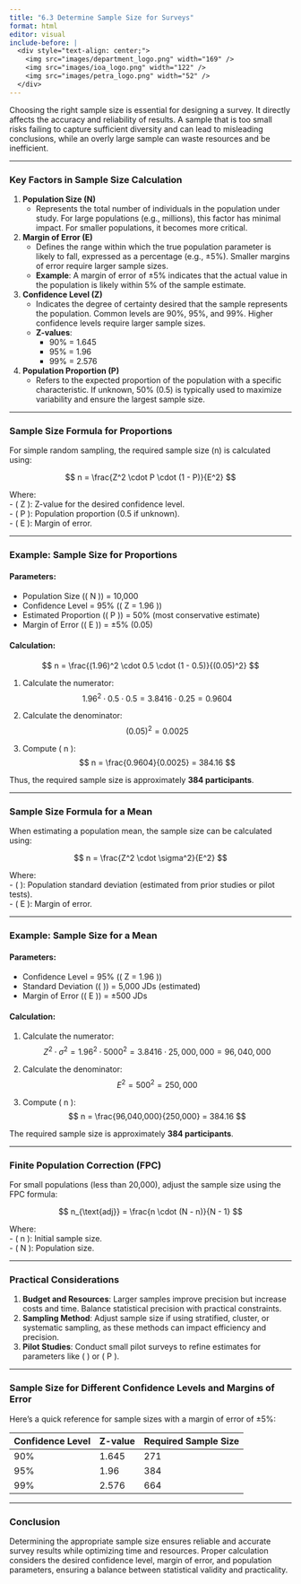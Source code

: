 ---
title: "6.3 Determine Sample Size for Surveys"
format: html
editor: visual
include-before: |
  <div style="text-align: center;">
    <img src="images/department_logo.png" width="169" />
    <img src="images/ioa_logo.png" width="122" />
    <img src="images/petra_logo.png" width="52" />
  </div>
---

Choosing the right sample size is essential for designing a survey. It directly affects the accuracy and reliability of results. A sample that is too small risks failing to capture sufficient diversity and can lead to misleading conclusions, while an overly large sample can waste resources and be inefficient.

------------------------------------------------------------------------

### **Key Factors in Sample Size Calculation**

1.  **Population Size (N)**
    -   Represents the total number of individuals in the population under study. For large populations (e.g., millions), this factor has minimal impact. For smaller populations, it becomes more critical.
2.  **Margin of Error (E)**
    -   Defines the range within which the true population parameter is likely to fall, expressed as a percentage (e.g., ±5%). Smaller margins of error require larger sample sizes.\
    -   **Example**: A margin of error of ±5% indicates that the actual value in the population is likely within 5% of the sample estimate.
3.  **Confidence Level (Z)**
    -   Indicates the degree of certainty desired that the sample represents the population. Common levels are 90%, 95%, and 99%. Higher confidence levels require larger sample sizes.\
    -   **Z-values**:
        -   90% = 1.645\
        -   95% = 1.96\
        -   99% = 2.576
4.  **Population Proportion (P)**
    -   Refers to the expected proportion of the population with a specific characteristic. If unknown, 50% (0.5) is typically used to maximize variability and ensure the largest sample size.

------------------------------------------------------------------------

### **Sample Size Formula for Proportions**

For simple random sampling, the required sample size (n) is calculated using:

$$
n = \frac{Z^2 \cdot P \cdot (1 - P)}{E^2}
$$

Where:\
- ( Z ): Z-value for the desired confidence level.\
- ( P ): Population proportion (0.5 if unknown).\
- ( E ): Margin of error.

------------------------------------------------------------------------

### **Example: Sample Size for Proportions**

#### Parameters:

-   Population Size (( N )) = 10,000\
-   Confidence Level = 95% (( Z = 1.96 ))\
-   Estimated Proportion (( P )) = 50% (most conservative estimate)\
-   Margin of Error (( E )) = ±5% (0.05)

#### Calculation:

$$
n = \frac{(1.96)^2 \cdot 0.5 \cdot (1 - 0.5)}{(0.05)^2}
$$

1.  Calculate the numerator:\
    $$
    1.96^2 \cdot 0.5 \cdot 0.5 = 3.8416 \cdot 0.25 = 0.9604
    $$

2.  Calculate the denominator:\
    $$
    (0.05)^2 = 0.0025
    $$

3.  Compute ( n ):\
    $$
    n = \frac{0.9604}{0.0025} = 384.16
    $$

Thus, the required sample size is approximately **384 participants**.

------------------------------------------------------------------------

### **Sample Size Formula for a Mean**

When estimating a population mean, the sample size can be calculated using:

$$
n = \frac{Z^2 \cdot \sigma^2}{E^2}
$$

Where:\
- ( \sigma ): Population standard deviation (estimated from prior studies or pilot tests).\
- ( E ): Margin of error.

------------------------------------------------------------------------

### **Example: Sample Size for a Mean**

#### Parameters:

-   Confidence Level = 95% (( Z = 1.96 ))\
-   Standard Deviation (( \sigma )) = 5,000 JDs (estimated)\
-   Margin of Error (( E )) = ±500 JDs

#### Calculation:

1.  Calculate the numerator:\
    $$
    Z^2 \cdot \sigma^2 = 1.96^2 \cdot 5000^2 = 3.8416 \cdot 25,000,000 = 96,040,000
    $$

2.  Calculate the denominator:\
    $$
    E^2 = 500^2 = 250,000
    $$

3.  Compute ( n ):\
    $$
    n = \frac{96,040,000}{250,000} = 384.16
    $$

The required sample size is approximately **384 participants**.

------------------------------------------------------------------------

### **Finite Population Correction (FPC)**

For small populations (less than 20,000), adjust the sample size using the FPC formula:

$$
n_{\text{adj}} = \frac{n \cdot (N - n)}{N - 1}
$$

Where:\
- ( n ): Initial sample size.\
- ( N ): Population size.

------------------------------------------------------------------------

### **Practical Considerations**

1.  **Budget and Resources**: Larger samples improve precision but increase costs and time. Balance statistical precision with practical constraints.\
2.  **Sampling Method**: Adjust sample size if using stratified, cluster, or systematic sampling, as these methods can impact efficiency and precision.\
3.  **Pilot Studies**: Conduct small pilot surveys to refine estimates for parameters like ( \sigma ) or ( P ).

------------------------------------------------------------------------

### **Sample Size for Different Confidence Levels and Margins of Error**

Here’s a quick reference for sample sizes with a margin of error of ±5%:

| Confidence Level | Z-value | Required Sample Size |
|------------------|---------|----------------------|
| 90%              | 1.645   | 271                  |
| 95%              | 1.96    | 384                  |
| 99%              | 2.576   | 664                  |

------------------------------------------------------------------------

### **Conclusion**

Determining the appropriate sample size ensures reliable and accurate survey results while optimizing time and resources. Proper calculation considers the desired confidence level, margin of error, and population parameters, ensuring a balance between statistical validity and practicality.
